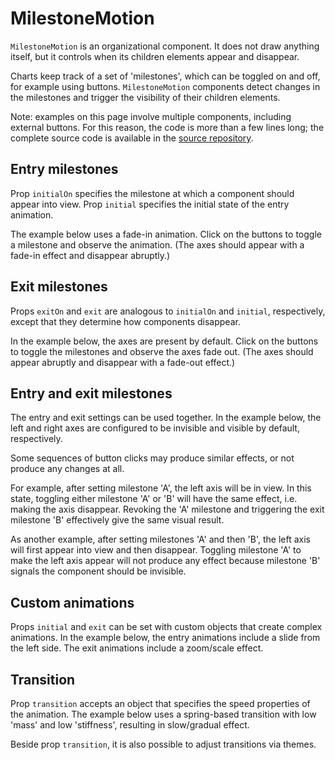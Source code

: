 
# MilestoneMotion

<Meta title="Core/Components/Charts/MilestoneMotion" />

`MilestoneMotion` is an organizational component. It does not draw anything itself, but it controls when its children elements appear and disappear.

Charts keep track of a set of 'milestones', which can be toggled on and off, for example using buttons. `MilestoneMotion` components detect changes in the milestones and trigger the visibility of their children elements.

<ArgsTable of={MilestoneMotion} />

Note: examples on this page involve multiple components, including external buttons. For this reason, the code is more than a few lines long; the complete source code is available in the [source repository](https://github.com/tkonopka/chsk/blob/main/packages/core/stories/components/Milestone.animations.tsx).

## Entry milestones

Prop `initialOn` specifies the milestone at which a component should appear into view. Prop `initial` specifies the initial state of the entry animation.

The example below uses a fade-in animation.
Click on the buttons to toggle a milestone and observe the animation.
(The axes should appear with a fade-in effect and disappear abruptly.)

<Canvas>
    <Story name="entry milestones">
        <EntryMilestones />
    </Story>
</Canvas>

## Exit milestones

Props `exitOn` and `exit` are analogous to `initialOn` and `initial`, respectively, except that they determine how components disappear.

In the example below, the axes are present by default. Click on the buttons to toggle the milestones and observe the axes fade out.
(The axes should appear abruptly and disappear with a fade-out effect.)

<Canvas>
    <Story name="exit milestones">
        <ExitMilestones />
    </Story>
</Canvas>

## Entry and exit milestones

The entry and exit settings can be used together. In the example below, the left and right axes are configured to be invisible and visible by default, respectively.

<Canvas>
    <Story name="entry and exit milestones">
        <EntryExitMilestones />
    </Story>
</Canvas>

Some sequences of button clicks may produce similar effects, or not produce any changes at all.

For example, after setting milestone 'A', the left axis will be in view. In this state, toggling either milestone 'A' or 'B' will have the same effect, i.e. making the axis disappear. Revoking the 'A' milestone and triggering the exit milestone 'B' effectively give the same visual result.

As another example, after setting milestones 'A' and then 'B', the left axis will first appear into view and then disappear. Toggling milestone 'A' to make the left axis appear will not produce any effect because milestone 'B' signals the component should be invisible.

## Custom animations

Props `initial` and `exit` can be set with custom objects that create complex animations. In the example below, the entry animations include a slide from the left side. The exit animations include a zoom/scale effect.

<Canvas>
    <Story name="custom states">
        <EntryExitMilestones initial={{ opacity: 0, x: -80 }} exit={{ opacity: 0, scale: 3 }} />
    </Story>
</Canvas>

## Transition

Prop `transition` accepts an object that specifies the speed properties of the animation.
The example below uses a spring-based transition with low 'mass' and low 'stiffness',
resulting in slow/gradual effect.

<Canvas>
    <Story name="custom transitions">
        <EntryExitMilestones
            initial={{ opacity: 0 }}
            exit={{ opacity: 0 }}
            transition={{ type: 'spring', mass: 0.5, stiffness: 20 }}
        />
    </Story>
</Canvas>

Beside prop `transition`, it is also possible to adjust transitions via themes.

